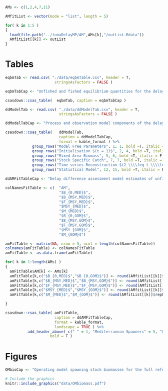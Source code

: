 
```r

AMs <- c(1,2,4,7,11)

AMfitList <- vector(mode = "list", length = 5)

for( k in 1:5 )
{
  load(file.path("../tunaDelayMP/AM",AMs[k],"/outList.Rdata"))
  AMfitList[[k]] <- outList
}


```

# Tables

```r
eqbmTab <- read.csv( "./data/eqbmTable.csv", header = T,
                      stringsAsFactors = FALSE ) 

eqbmTabCap <- "Unfished and fished equilibrium quantities for the delay-difference population dynamics."

csasdown::csas_table(  eqbmTab, caption = eqbmTabCap )

```

\newpage


```r
ddModelTab <- read.csv( "./data/ddModelTab.csv", header = T,
                        stringsAsFactors = FALSE ) 

ddModelTabCap <- "Process and observation model components of the delay difference stock assessment model used in BC Sablefish management procedures. Initialisation values for biomass, numbers, and recruitment are equilibrium unfished values from Table 2."

csasdown::csas_table(   ddModelTab, 
                        caption = ddModelTabCap,
                        format = kable_format ) %>% 
            group_rows("Model Free Parameters", 1, 1, bold =T, italic = F ) %>%
            group_rows("Initialisation $(t = 1)$", 2, 4, bold =T, italic = F, escape = F ) %>%
            group_rows("Mixed Area Biomass", 5, 6, bold =T, italic = F, escape = F ) %>%
            group_rows("Stock Specific Catch", 7, 7, bold =T, italic = F, escape = F ) %>%
            group_rows("Time series Reconstruction $(2 \\\\leq t \\\\leq T)$", 8, 11, bold =T, italic = F, escape = F ) %>%
            group_rows("Statistical Model", 12, 15, bold =T, italic = F ) 

```

\newpage

```r

ddAMFitTableCap <- "Delay difference assessment model estimates of unfished biomass, natural mortality, and biological reference points, when fit to the tuning grid of operating models 1, 2, 4, 7, and 11."

colNamesFitTable <- c(  "AM", 
                        "$B_{0,MED}$", 
                        "$B_{MSY,MED}$", 
                        "$F_{MSY,MED}$", 
                        "$MSY_{MED}$", 
                        "$M_{MED}$",
                        "$B_{0,GOM}$", 
                        "$B_{MSY,GOM}$", 
                        "$F_{MSY,GOM}$", 
                        "$MSY_{GOM}$", 
                        "$M_{GOM}$")

amFitTable <- matrix(NA, nrow = 5, ncol = length(colNamesFitTable))
colnames(amFitTable) <- colNamesFitTable
amFitTable <- as.data.frame(amFitTable)

for( k in 1:length(AMs) )
{
  amFitTable$AM[k] <- AMs[k]
  amFitTable[k,c("$B_{0,MED}$","$B_{0,GOM}$")] <- round(AMfitList[[k]]$mpOutput$B0_s,2)
  amFitTable[k,c("$B_{MSY,MED}$","$B_{MSY,GOM}$")] <- round(AMfitList[[k]]$mpOutput$Bmsy,2)
  amFitTable[k,c("$F_{MSY,MED}$","$F_{MSY,GOM}$")] <- round(AMfitList[[k]]$mpOutput$Fmsy,2)
  amFitTable[k,c("$MSY_{MED}$","$MSY_{GOM}$")] <- round(AMfitList[[k]]$mpOutput$msy,2)
  amFitTable[k,c("$M_{MED}$","$M_{GOM}$")] <- round(AMfitList[[k]]$repOpt$M_s,2)

}

csasdown::csas_table( amFitTable,
                      caption = ddAMFitTableCap,
                      format = kable_format,
                      landscape = TRUE ) %>%
          add_header_above( c(" " = 1, "Mediterranean Spawners" = 5, "Gulf of Mexico Spawners" = 5 ),
                    bold = T )

```

# Figures


```r
OMbioCap <- "Operating model spawning stock biomasses for the full reference grid for both the Mediterannean stock (East) and Gulf of Mexico stock (West). Each colour corresponds to a different OM from the reference grid."
```

```r
# Include the graphics
knitr::include_graphics("data/OMbiomass.pdf")

```
